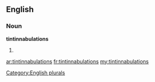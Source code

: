 ==English==

===Noun===
'''tintinnabulations'''

# {{plural of|[[tintinnabulation]]}}

[[Category:English plurals]]

[[ar:tintinnabulations]]
[[fr:tintinnabulations]]
[[my:tintinnabulations]]